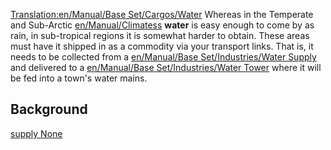 [[Translation:en/Manual/Base Set/Cargos/Water]]
{{en/Manual/Base Set/Cargos/Cargo|
name=Water|
image=en/Manual/Base Set/Cargos/Water.png|
produced=[[en/Manual/Base Set/Industries/Water Supply]]|
accepted=[[en/Manual/Base Set/Industries/Water Tower]]
}}
Whereas in the Temperate and Sub-Arctic [[en/Manual/Climates]]s '''water''' is easy enough to come by as rain, in sub-tropical regions it is somewhat harder to obtain.  These areas must have it shipped in as a commodity via your transport links.  That is, it needs to be collected from a [[en/Manual/Base Set/Industries/Water Supply]] and delivered to a [[en/Manual/Base Set/Industries/Water Tower]] where it will be fed into a town's water mains.

==Background==
[https://www.wikipedia.org/wiki/Water supply None]